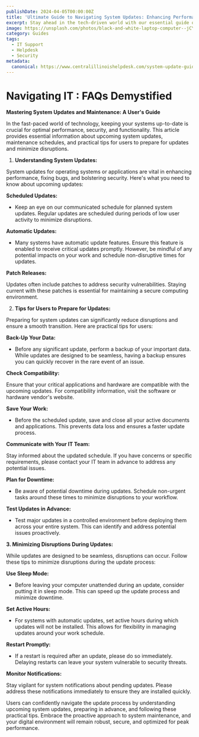 ```yaml
---
publishDate: 2024-04-05T00:00:00Z
title: 'Ultimate Guide to Navigating System Updates: Enhancing Performance & Security'
excerpt: Stay ahead in the tech-driven world with our essential guide on system updates and maintenance. Discover key insights on scheduled updates, automatic patch releases, and practical tips for minimizing disruptions. Learn how to prepare for system changes and maintain peak performance and security. Perfect for users looking to optimize their digital environment.
image: https://unsplash.com/photos/black-and-white-laptop-computer--jCY4oEMA3o?q=80&w=3540&auto=format&fit=crop&ixlib=rb-4.0.3&ixid=M3wxMjA3fDB8MHxwaG90by1wYWdlfHx8fGVufDB8fHx8fA%3D%3D
category: Guides
tags:
  - IT Support
  - Helpdesk
  - Security
metadata:
  canonical: https://www.centralillinoishelpdesk.com/system-update-guide/
---
```



# Navigating IT : FAQs Demystified

**Mastering System Updates and Maintenance: A User's Guide**

In the fast-paced world of technology, keeping your systems up-to-date is crucial for optimal performance, security, and functionality. This article provides essential information about upcoming system updates, maintenance schedules, and practical tips for users to prepare for updates and minimize disruptions.

1. **Understanding System Updates:**

System updates for operating systems or applications are vital in enhancing performance, fixing bugs, and bolstering security. Here's what you need to know about upcoming updates:

**Scheduled Updates:**

- Keep an eye on our communicated schedule for planned system updates. Regular updates are scheduled during periods of low user activity to minimize disruptions.

**Automatic Updates:**

- Many systems have automatic update features. Ensure this feature is enabled to receive critical updates promptly. However, be mindful of any potential impacts on your work and schedule non-disruptive times for updates.

**Patch Releases:**

Updates often include patches to address security vulnerabilities. Staying current with these patches is essential for maintaining a secure computing environment.

2. **Tips for Users to Prepare for Updates:**

Preparing for system updates can significantly reduce disruptions and ensure a smooth transition. Here are practical tips for users:

**Back-Up Your Data:**

- Before any significant update, perform a backup of your important data. While updates are designed to be seamless, having a backup ensures you can quickly recover in the rare event of an issue.

**Check Compatibility:**

Ensure that your critical applications and hardware are compatible with the upcoming updates. For compatibility information, visit the software or hardware vendor's website.

**Save Your Work:**

- Before the scheduled update, save and close all your active documents and applications. This prevents data loss and ensures a faster update process.

**Communicate with Your IT Team:**

Stay informed about the updated schedule. If you have concerns or specific requirements, please contact your IT team in advance to address any potential issues.

**Plan for Downtime:**

- Be aware of potential downtime during updates. Schedule non-urgent tasks around these times to minimize disruptions to your workflow.

**Test Updates in Advance:**

- Test major updates in a controlled environment before deploying them across your entire system. This can identify and address potential issues proactively.

**3. Minimizing Disruptions During Updates:**

While updates are designed to be seamless, disruptions can occur. Follow these tips to minimize disruptions during the update process:

**Use Sleep Mode:**

- Before leaving your computer unattended during an update, consider putting it in sleep mode. This can speed up the update process and minimize downtime.

**Set Active Hours:**

- For systems with automatic updates, set active hours during which updates will not be installed. This allows for flexibility in managing updates around your work schedule.

**Restart Promptly:**

- If a restart is required after an update, please do so immediately. Delaying restarts can leave your system vulnerable to security threats.

**Monitor Notifications:**

Stay vigilant for system notifications about pending updates. Please address these notifications immediately to ensure they are installed quickly.

Users can confidently navigate the update process by understanding upcoming system updates, preparing in advance, and following these practical tips. Embrace the proactive approach to system maintenance, and your digital environment will remain robust, secure, and optimized for peak performance.
